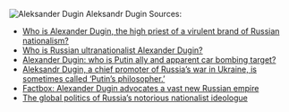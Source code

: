[[File:Aleksander Dugin.png|thumb|Aleksander Dugin]]
Aleksandr Dugin Sources:

* [https://www.cnn.com/2022/08/21/europe/alexander-dugin-russia-profile-intl Who is Alexander Dugin, the high priest of a virulent brand of Russian nationalism?]
* [https://www.aljazeera.com/news/2022/8/23/who-is-russian-ultranationalist-alexander-dugin Who is Russian ultranationalist Alexander Dugin?]
* [https://www.theguardian.com/world/2022/aug/21/alexander-dugin-who-putin-ally-apparent-car-bombing-target Alexander Dugin: who is Putin ally and apparent car bombing target?]
* [https://www.nytimes.com/2022/08/21/world/europe/who-is-aleksandr-dugin.html Aleksandr Dugin, a chief promoter of Russia’s war in Ukraine, is sometimes called ‘Putin’s philosopher.’]
* [https://www.reuters.com/world/europe/who-is-alexander-dugin-russian-nationalist-whose-daughter-died-car-bomb-attack-2022-08-21/ Factbox: Alexander Dugin advocates a vast new Russian empire]
* [https://www.washingtonpost.com/world/2022/08/23/ideology-alexander-dugin-global-far-right/ The global politics of Russia’s notorious nationalist ideologue]
